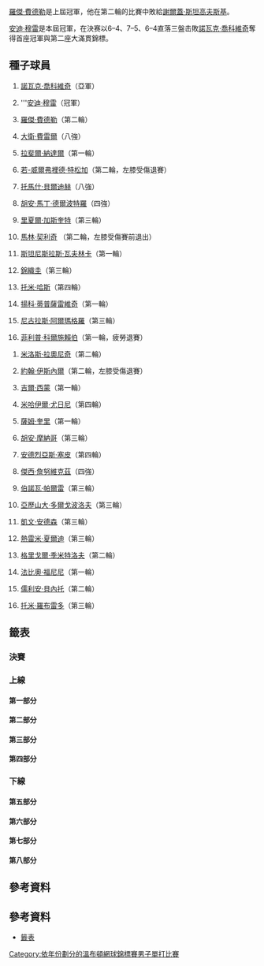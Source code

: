 {{noteTA
|G1=Tennis
|1=zh-hans:半区;zh-hk:半部;zh-tw:線;
|2=zh-hans:轮;zh-hant:圈;zh-tw:輪;
|3=zh-hans:半决赛;zh-hk:準決賽;zh-tw:四強;
|4=zh-hans:四分之一决赛;zh-hk:半準決賽;zh-tw:八強;
|5=zh-hans:温布尔登;zh-hk:溫布頓;zh-tw:溫布頓;
}}

{{noteTA|G1=Tennis}}
{{GrandSlamEvents|2013|溫布頓網球錦標賽|
|defchamp = {{flagicon|SUI}} [[羅傑·費德勒|羅傑·費德勒]] 
|champ = {{flagicon|GBR}} [[安迪·穆雷|安迪·穆雷]]
|runner = {{flagicon|SRB}} [[諾瓦克·喬科維奇|諾瓦克·喬科維奇]]
|score = 6–4、7–5、6–4
}}
{{main|2013年溫布頓網球錦標賽}}

[[羅傑·費德勒|羅傑·費德勒]]是上屆冠軍，他在第二輪的比賽中敗給[[謝爾蓋·斯坦高夫斯基|謝爾蓋·斯坦高夫斯基]]。

[[安迪·穆雷|安迪·穆雷]]是本屆冠軍，在決赛以6–4、7–5、6–4直落三盤击敗[[諾瓦克·喬科維奇|諾瓦克·喬科維奇]]奪得首座冠軍與第二座大滿貫錦標。

==種子球員==
{{col-begin}} 
{{col-2}}
#{{flagicon|SRB}} [[諾瓦克·喬科維奇|諾瓦克·喬科維奇]]（亞軍）
#{{flagicon|GBR}} '''[[安迪·穆雷|安迪·穆雷]]（冠軍）
#{{flagicon|SUI}} [[羅傑·費德勒|羅傑·費德勒]]（第二輪）
#{{flagicon|ESP}} [[大衛·費雷爾|大衛·費雷爾]]（八強）
#{{flagicon|ESP}} [[拉斐爾·納達爾|拉斐爾·納達爾]]（第一輪）
#{{flagicon|FRA}} [[若-威爾弗裡德·特松加|若-威爾弗裡德·特松加]]（第二輪，左膝受傷退賽）
#{{flagicon|CZE}} [[托馬什·貝爾迪赫|托馬什·貝爾迪赫]]（八強）
#{{flagicon|ARG}} [[胡安·馬丁·德爾波特羅|胡安·馬丁·德爾波特羅]]（四強）
#{{flagicon|FRA}} [[里夏爾·加斯奎特|里夏爾·加斯奎特]]（第三輪）
#{{flagicon|CRO}} [[馬林·契利奇|馬林·契利奇]] （第二輪，左膝受傷賽前退出）
#{{flagicon|SUI}} [[斯坦尼斯拉斯·瓦夫林卡|斯坦尼斯拉斯·瓦夫林卡]]（第一輪）
#{{flagicon|JPN}} [[錦織圭|錦織圭]]（第三輪）
#{{flagicon|GER}} [[托米·哈斯|托米·哈斯]]（第四輪）
#{{flagicon|SRB}} [[揚科·蒂普薩雷維奇|揚科·蒂普薩雷維奇]]（第一輪）
#{{flagicon|ESP}} [[尼古拉斯·阿爾瑪格羅|尼古拉斯·阿爾瑪格羅]]（第三輪）
#{{flagicon|GER}} [[菲利普·科爾施賴伯|菲利普·科爾施賴伯]]（第一輪，疲勞退賽）
{{col-2}}
#{{flagicon|CAN}} [[米洛斯·拉奧尼奇|米洛斯·拉奧尼奇]]（第二輪）
#{{flagicon|USA}} [[約翰·伊斯內爾|約翰·伊斯內爾]]（第二輪，左膝受傷退賽）
#{{flagicon|FRA}} [[吉爾·西蒙|吉爾·西蒙]]（第一輪）
#{{flagicon|RUS}} [[米哈伊爾·尤日尼|米哈伊爾·尤日尼]]（第四輪）
#{{flagicon|USA}} [[薩姆·奎里|薩姆·奎里]]（第一輪）
#{{flagicon|ARG}} [[胡安·摩納哥|胡安·摩納哥]]（第三輪）
#{{flagicon|ITA}} [[安德烈亞斯·塞皮|安德烈亞斯·塞皮]]（第四輪）
#{{flagicon|POL}} [[傑西·詹努維克茲|傑西·詹努維克茲]]（四強）
#{{flagicon|FRA}} [[伯諾瓦·帕爾雷|伯諾瓦·帕爾雷]]（第三輪）
#{{flagicon|UKR}} [[亞歷山大·多爾戈波洛夫|亞歷山大·多爾戈波洛夫]]（第三輪）
#{{flagicon|RSA}} [[凱文·安德森_(網球運動員)|凱文·安德森]]（第三輪）
#{{flagicon|FRA}} [[熱雷米·夏爾迪|熱雷米·夏爾迪]]（第三輪）
#{{flagicon|BUL}} [[格里戈爾·季米特洛夫|格里戈爾·季米特洛夫]]（第二輪）
#{{flagicon|ITA}} [[法比奧·福尼尼|法比奧·福尼尼]]（第一輪）
#{{flagicon|FRA}} [[儒利安·貝內托|儒利安·貝內托]]（第二輪）
#{{flagicon|ESP}} [[托米·羅布雷多|托米·羅布雷多]]（第三輪）
{{col-end}}

== 籤表 ==
{{Draw key}}

=== 決賽 ===
{{8TeamBracket-Tennis5
| RD1=八強
| RD2=四強
| RD3=決賽
| team-width=175

| RD1-seed1=1
| RD1-team1={{flagicon|SRB}} '''[[諾瓦克·喬科維奇|諾瓦克·喬科維奇]]
| RD1-score1-1='''7<sup>7</sup>
| RD1-score1-2='''6
| RD1-score1-3='''6
| RD1-score1-4=
| RD1-score1-5=
| RD1-seed2=7
| RD1-team2={{flagicon|CZE}} [[托馬什·貝爾迪赫|托馬什·貝爾迪赫]]
| RD1-score2-1=6<sup>5</sup>
| RD1-score2-2=4
| RD1-score2-3=3
| RD1-score2-4=
| RD1-score2-5=

| RD1-seed3=4
| RD1-team3={{flagicon|ESP}} [[大衛·費雷爾|大衛·費雷爾]]
| RD1-score3-1=2
| RD1-score3-2=4
| RD1-score3-3=6<sup>5</sup>
| RD1-score3-4=
| RD1-score3-5=
| RD1-seed4=8
| RD1-team4={{flagicon|ARG}} '''[[胡安·馬丁·德爾波特羅|胡安·馬丁·德爾波特羅]]
| RD1-score4-1='''6
| RD1-score4-2='''6
| RD1-score4-3='''7<sup>7</sup>
| RD1-score4-4=
| RD1-score4-5=

| RD1-seed5=
| RD1-team5={{flagicon|POL}} [[盧卡斯·古博特|盧卡斯·古博特]]
| RD1-score5-1=5
| RD1-score5-2=4
| RD1-score5-3=4
| RD1-score5-4=
| RD1-score5-5=
| RD1-seed6=24
| RD1-team6={{flagicon|POL}} '''[[傑西·詹努維克茲|傑西·詹努維克茲]]
| RD1-score6-1='''7
| RD1-score6-2='''6
| RD1-score6-3='''6
| RD1-score6-4=
| RD1-score6-5=

| RD1-seed7=
| RD1-team7={{flagicon|ESP}} [[費爾南多·貝爾達斯科|貝爾達斯科]]
| RD1-score7-1='''6
| RD1-score7-2='''6
| RD1-score7-3=1
| RD1-score7-4=4
| RD1-score7-5=5
| RD1-seed8=2
| RD1-team8={{flagicon|GBR}} '''[[安迪·穆雷|安迪·穆雷]]
| RD1-score8-1=4
| RD1-score8-2=3
| RD1-score8-3='''6
| RD1-score8-4='''6
| RD1-score8-5='''7

| RD2-seed1=1
| RD2-team1='''{{flagicon|SRB}} [[諾瓦克·喬科維奇|諾瓦克·喬科維奇]]
| RD2-score1-1='''7
| RD2-score1-2=4
| RD2-score1-3='''7<sup>7</sup>
| RD2-score1-4=6<sup>6</sup>
| RD2-score1-5='''6
| RD2-seed2=8
| RD2-team2={{flagicon|ARG}} [[胡安·馬丁·德爾波特羅|胡安·馬丁·德爾波特羅]]
| RD2-score2-1=5
| RD2-score2-2='''6
| RD2-score2-3=6<sup>2</sup>
| RD2-score2-4='''7<sup>8</sup>
| RD2-score2-5=3

| RD2-seed3=24
| RD2-team3={{flagicon|POL}} [[傑西·詹努維克茲|傑西·詹努維克茲]]
| RD2-score3-1='''7<sup>7</sup>
| RD2-score3-2=4
| RD2-score3-3=4
| RD2-score3-4=3
| RD2-score3-5=
| RD2-seed4=2
| RD2-team4={{flagicon|GBR}} '''[[安迪·穆雷|安迪·穆雷]]
| RD2-score4-1=6<sup>2</sup>
| RD2-score4-2='''6
| RD2-score4-3='''6'''
| RD2-score4-4='''6
| RD2-score4-5=

| RD3-seed1=1
| RD3-team1={{flagicon|SRB}} [[諾瓦克·喬科維奇|諾瓦克·喬科維奇]]
| RD3-score1-1=4
| RD3-score1-2=5
| RD3-score1-3=4
| RD3-score1-4=
| RD3-score1-5=
| RD3-seed2=2
| RD3-team2={{flagicon|GBR}} '''[[安迪·穆雷|安迪·穆雷]]''' (''[[2013年溫布頓網球錦標賽男子單打決賽|詳細]]'')
| RD3-score2-1='''6'''
| RD3-score2-2='''7'''
| RD3-score2-3='''6'''
| RD3-score2-4=
| RD3-score2-5=
}}

=== 上線 ===
==== 第一部分 ====
{{16TeamBracket-Compact-Tennis5
| RD1=第一輪
| RD2=第二輪
| RD3=第三輪
| RD4=第四輪

| RD1-seed01=1
| RD1-team01='''{{flagicon|SRB}} [[諾瓦克·喬科維奇|喬科維奇]]
| RD1-score01-1='''6
| RD1-score01-2='''7
| RD1-score01-3='''6
| RD1-score01-4=
| RD1-score01-5=
| RD1-seed02=
| RD1-team02={{flagicon|GER}} [[弗洛里安·邁爾|邁爾]]
| RD1-score02-1=3
| RD1-score02-2=5
| RD1-score02-3=4
| RD1-score02-4=
| RD1-score02-5=

| RD1-seed03=Q
| RD1-team03='''{{flagicon|USA}} [[博比·雷諾茲|雷諾茲]]
| RD1-score03-1=1
| RD1-score03-2='''7<sup>7</sup>
| RD1-score03-3='''6
| RD1-score03-4=6<sup>4</sup>
| RD1-score03-5='''6
| RD1-seed04=WC
| RD1-team04={{flagicon|USA}} [[斯蒂夫·約翰遜|約翰遜]]
| RD1-score04-1='''6
| RD1-score04-2=6<sup>4</sup>
| RD1-score04-3=3
| RD1-score04-4='''7<sup>7</sup>
| RD1-score04-5=4

| RD1-seed05=
| RD1-team05={{flagicon|SVN}} [[布拉澤·卡夫奇克|卡夫奇克]]
| RD1-score05-1=4
| RD1-score05-2=1
| RD1-score05-3=3
| RD1-score05-4=
| RD1-score05-5=
| RD1-seed06=Q
| RD1-team06='''{{flagicon|GER}} [[楊-萊納德·史卓夫|史卓夫]]
| RD1-score06-1='''6
| RD1-score06-2='''6
| RD1-score06-3='''6
| RD1-score06-4=
| RD1-score06-5=

| RD1-seed07=
| RD1-team07={{flagicon|USA}} [[瑞恩·哈里森_(網球運動員)|哈里森]]
| RD1-score07-1=6<sup>4</sup>
| RD1-score07-2='''6
| RD1-score07-3=5
| RD1-score07-4=2
| RD1-score07-5=
| RD1-seed08=28
| RD1-team08='''{{flagicon|FRA}} [[熱雷米·夏爾迪|夏爾迪]]
| RD1-score08-1='''7<sup>7</sup>
| RD1-score08-2=4
| RD1-score08-3='''7
| RD1-score08-4='''6
| RD1-score08-5=

| RD1-seed09=19
| RD1-team09={{flagicon|FRA}} [[吉爾·西蒙|西蒙]]
| RD1-score09-1=2
| RD1-score09-2=4
| RD1-score09-3=6<sup>11</sup>
| RD1-score09-4=
| RD1-score09-5=
| RD1-seed10=
| RD1-team10='''{{flagicon|ESP}} [[費利西亞諾·洛佩斯|洛佩斯]]
| RD1-score10-1='''6
| RD1-score10-2='''6
| RD1-score10-3='''7<sup>13</sup>
| RD1-score10-4=
| RD1-score10-5=

| RD1-seed11=
| RD1-team11={{flagicon|LTU}} [[里查達斯·貝蘭基斯|貝蘭基斯]]
| RD1-score11-1=6<sup>4</sup>
| RD1-score11-2=5
| RD1-score11-3='''7<sup>7</sup>
| RD1-score11-4=4
| RD1-score11-5=
| RD1-seed12=
| RD1-team12='''{{flagicon|FRA}} [[保羅-亨利·馬蒂厄|馬蒂厄]]
| RD1-score12-1='''7<sup>7</sup>
| RD1-score12-2='''7
| RD1-score12-3=6<sup>3</sup>
| RD1-score12-4='''6
| RD1-score12-5=

| RD1-seed13=Q
| RD1-team13={{flagicon|USA}} [[韋恩·奧戴斯尼克|奧戴斯尼克]]
| RD1-score13-1=6<sup>5</sup>
| RD1-score13-2='''6
| RD1-score13-3=2
| RD1-score13-4='''6
| RD1-score13-5=5
| RD1-seed14=Q
| RD1-team14='''{{flagicon|TPE}} [[王宇佐|王]]
| RD1-score14-1='''7<sup>7</sup>
| RD1-score14-2=4
| RD1-score14-3='''6
| RD1-score14-4=3
| RD1-score14-5='''7

| RD1-seed15=
| RD1-team15={{flagicon|RUS}} [[德米特里·圖爾蘇諾夫|圖爾蘇諾夫]]
| RD1-score15-1=3
| RD1-score15-2=5
| RD1-score15-3=5
| RD1-score15-4=
| RD1-score15-5=
| RD1-seed16=13
| RD1-team16='''{{flagicon|GER}} [[托米·哈斯|哈斯]]
| RD1-score16-1='''6
| RD1-score16-2='''7
| RD1-score16-3='''7
| RD1-score16-4=
| RD1-score16-5=

| RD2-seed01=1
| RD2-team01='''{{flagicon|SRB}} [[諾瓦克·喬科維奇|喬科維奇]]
| RD2-score01-1='''7<sup>7</sup>
| RD2-score01-2='''6
| RD2-score01-3='''6
| RD2-score01-4=
| RD2-score01-5=
| RD2-seed02=Q
| RD2-team02={{flagicon|USA}} [[博比·雷諾茲|雷諾茲]]
| RD2-score02-1=6<sup>2</sup>
| RD2-score02-2=3
| RD2-score02-3=1
| RD2-score02-4=
| RD2-score02-5=

| RD2-seed03=Q
| RD2-team03={{flagicon|GER}} [[楊-萊納德·史卓夫|史卓夫]]
| RD2-score03-1=2
| RD2-score03-2='''7
| RD2-score03-3=6<sup>6</sup>
| RD2-score03-4=6<sup>4</sup>
| RD2-score03-5=
| RD2-seed04=28
| RD2-team04='''{{flagicon|FRA}} [[熱雷米·夏爾迪|夏爾迪]]
| RD2-score04-1='''6
| RD2-score04-2=5
| RD2-score04-3='''7<sup>8</sup>
| RD2-score04-4='''7<sup>7</sup>
| RD2-score04-5=

| RD2-seed05=
| RD2-team05='''{{flagicon|ESP}} [[費利西亞諾·洛佩斯|洛佩斯]]
| RD2-score05-1='''6
| RD2-score05-2=5
| RD2-score05-3=
| RD2-score05-4=
| RD2-score05-5=
| RD2-seed06=
| RD2-team06={{flagicon|FRA}} [[保羅-亨利·馬蒂厄|馬蒂厄]]
| RD2-score06-1=3
| RD2-score06-2=1<sup>r</sup>
| RD2-score06-3=
| RD2-score06-4=
| RD2-score06-5=

| RD2-seed07=Q
| RD2-team07={{flagicon|TPE}} [[王宇佐|王]]
| RD2-score07-1=3
| RD2-score07-2=2
| RD2-score07-3=5
| RD2-score07-4=
| RD2-score07-5=
| RD2-seed08=13
| RD2-team08={{flagicon|GER}} '''[[托米·哈斯|哈斯]]'''
| RD2-score08-1='''6
| RD2-score08-2='''6
| RD2-score08-3='''7
| RD2-score08-4=
| RD2-score08-5=

| RD3-seed01=1
| RD3-team01={{flagicon|SRB}} '''[[諾瓦克·喬科維奇|喬科維奇]]'''
| RD3-score01-1='''6
| RD3-score01-2='''6
| RD3-score01-3='''6
| RD3-score01-4=
| RD3-score01-5=
| RD3-seed02=28
| RD3-team02={{flagicon|FRA}} [[熱雷米·夏爾迪|夏爾迪]]
| RD3-score02-1=3
| RD3-score02-2=2
| RD3-score02-3=2
| RD3-score02-4=
| RD3-score02-5=

| RD3-seed03=
| RD3-team03={{flagicon|ESP}} [[費利西亞諾·洛佩斯|洛佩斯]]
| RD3-score03-1='''6
| RD3-score03-2=2
| RD3-score03-3=5
| RD3-score03-4=4
| RD3-score03-5=
| RD3-seed04=13
| RD3-team04='''{{flagicon|GER}} [[托米·哈斯|哈斯]]
| RD3-score04-1=4
| RD3-score04-2='''6
| RD3-score04-3='''7
| RD3-score04-4='''6
| RD3-score04-5=

| RD4-seed01=1
| RD4-team01='''{{flagicon|SRB}} [[諾瓦克·喬科維奇|喬科維奇]]
| RD4-score01-1='''6
| RD4-score01-2='''6
| RD4-score01-3='''7<sup>7</sup>
| RD4-score01-4=
| RD4-score01-5=
| RD4-seed02=13
| RD4-team02={{flagicon|GER}} [[托米·哈斯|哈斯]]
| RD4-score02-1=1
| RD4-score02-2=4
| RD4-score02-3=6<sup>4</sup>
| RD4-score02-4=
| RD4-score02-5=
}}

==== 第二部分 ====
{{16TeamBracket-Compact-Tennis5
| RD1=第一輪
| RD2=第二輪
| RD3=第三輪
| RD4=第四輪

| RD1-seed01=9
| RD1-team01='''{{flagicon|FRA}} [[里夏爾·加斯奎特|加斯奎特]]
| RD1-score01-1=6<sup>2</sup>
| RD1-score01-2='''6
| RD1-score01-3='''7
| RD1-score01-4='''6
| RD1-score01-5=
| RD1-seed02=
| RD1-team02={{flagicon|ESP}} [[馬塞爾·格拉諾勒斯|格拉諾勒斯]]
| RD1-score02-1='''7<sup>7</sup>
| RD1-score02-2=4
| RD1-score02-3=5
| RD1-score02-4=4
| RD1-score02-5=

| RD1-seed03=
| RD1-team03={{flagicon|AUT}} [[安德烈斯·海德爾-毛瑞爾|海德爾-毛瑞爾]]
| RD1-score03-1=6<sup>6</sup>
| RD1-score03-2=5
| RD1-score03-3=1
| RD1-score03-4=
| RD1-score03-5=
| RD1-seed04=Q
| RD1-team04='''{{flagicon|JPN}} [[添田豪|添田]]
| RD1-score04-1='''7<sup>8</sup>
| RD1-score04-2='''7
| RD1-score04-3='''6
| RD1-score04-4=
| RD1-score04-5=

| RD1-seed05=
| RD1-team05='''{{flagicon|USA}} [[詹姆斯·布萊克|布萊克]]
| RD1-score05-1='''6
| RD1-score05-2='''6
| RD1-score05-3='''6
| RD1-score05-4=
| RD1-score05-5=
| RD1-seed06=
| RD1-team06={{flagicon|NED}} [[蒂莫·德·巴克|德·巴克]]
| RD1-score06-1=1
| RD1-score06-2=3
| RD1-score06-3=2
| RD1-score06-4=
| RD1-score06-5=

| RD1-seed07=
| RD1-team07='''{{flagicon|AUS}} [[伯納德·托米奇|托米奇]]
| RD1-score07-1='''7<sup>8</sup>
| RD1-score07-2='''7<sup>7</sup>
| RD1-score07-3=3
| RD1-score07-4=2
| RD1-score07-5='''6
| RD1-seed08=21
| RD1-team08={{flagicon|USA}} [[薩姆·奎里|奎里]]
| RD1-score08-1=6<sup>6</sup>
| RD1-score08-2=6<sup>3</sup>
| RD1-score08-3='''6
| RD1-score08-4='''6
| RD1-score08-5=3

| RD1-seed09=27
| RD1-team09='''{{flagicon|RSA}} [[凱文·安德森_(網球運動員)|安德森]]
| RD1-score09-1='''6
| RD1-score09-2='''6
| RD1-score09-3='''6
| RD1-score09-4=
| RD1-score09-5=
| RD1-seed10=LL
| RD1-team10={{flagicon|BEL}} [[奧利維埃·羅庫斯|O 羅庫斯]]
| RD1-score10-1=4
| RD1-score10-2=2
| RD1-score10-3=1
| RD1-score10-4=
| RD1-score10-5=

| RD1-seed11=
| RD1-team11={{flagicon|GER}} [[菲利普·普茲斯內爾|普茲斯內爾]]
| RD1-score11-1=3
| RD1-score11-2=6<sup>6</sup>
| RD1-score11-3=0
| RD1-score11-4=
| RD1-score11-5=
| RD1-seed12=Q
| RD1-team12='''{{flagicon|POL}} [[米哈烏·柏茲西茲尼|柏茲西茲尼]]
| RD1-score12-1='''6
| RD1-score12-2='''7<sup>8</sup>
| RD1-score12-3='''6
| RD1-score12-4=
| RD1-score12-5=

| RD1-seed13=
| RD1-team13='''{{flagicon|GER}} [[丹尼爾·布蘭德斯|布蘭德斯]]
| RD1-score13-1='''7<sup>7</sup>
| RD1-score13-2=6<sup>4</sup>
| RD1-score13-3=6<sup>5</sup>
| RD1-score13-4='''6
| RD1-score13-5='''6
| RD1-seed14=
| RD1-team14={{nowrap|{{flagicon|ESP}} [[丹尼爾·吉梅諾-特拉維爾|吉梅諾-特拉維爾]]}}
| RD1-score14-1=6<sup>5</sup>
| RD1-score14-2='''7<sup>7</sup>
| RD1-score14-3='''7<sup>7</sup>
| RD1-score14-4=1
| RD1-score14-5=4

| RD1-seed15=
| RD1-team15={{flagicon|SVK}} [[馬丁·卡利扎|卡利扎]]
| RD1-score15-1=3
| RD1-score15-2=4
| RD1-score15-3=4
| RD1-score15-4=
| RD1-score15-5=
| RD1-seed16=7
| RD1-team16='''{{flagicon|CZE}} [[托馬什·貝爾迪赫|貝爾迪赫]]
| RD1-score16-1='''6
| RD1-score16-2='''6
| RD1-score16-3='''6
| RD1-score16-4=
| RD1-score16-5=

| RD2-seed01=9
| RD2-team01='''{{flagicon|FRA}} [[里夏爾·加斯奎特|加斯奎特]]
| RD2-score01-1='''6
| RD2-score01-2='''6
| RD2-score01-3=6<sup>5</sup>
| RD2-score01-4='''6
| RD2-score01-5=
| RD2-seed02=Q
| RD2-team02={{flagicon|JPN}} [[添田豪|添田]]
| RD2-score02-1=0
| RD2-score02-2=3
| RD2-score02-3='''7<sup>7</sup>
| RD2-score02-4=3
| RD2-score02-5=

| RD2-seed03=
| RD2-team03={{flagicon|USA}} [[詹姆斯·布萊克|布萊克]]
| RD2-score03-1=3
| RD2-score03-2=4
| RD2-score03-3=5
| RD2-score03-4=
| RD2-score03-5=
| RD2-seed04=
| RD2-team04='''{{flagicon|AUS}} [[伯納德·托米奇|托米奇]]
| RD2-score04-1='''6
| RD2-score04-2='''6
| RD2-score04-3='''7
| RD2-score04-4=
| RD2-score04-5=

| RD2-seed05=27
| RD2-team05='''{{flagicon|RSA}} [[凱文·安德森_(網球運動員)|安德森]]
| RD2-score05-1='''6
| RD2-score05-2='''7<sup>7</sup>
| RD2-score05-3='''6
| RD2-score05-4=
| RD2-score05-5=
| RD2-seed06=Q
| RD2-team06={{Nowrap|{{flagicon|POL}} [[米哈烏·柏茲西茲尼|柏茲西茲尼]]}}
| RD2-score06-1=4
| RD2-score06-2=6<sup>2</sup>
| RD2-score06-3=4
| RD2-score06-4=
| RD2-score06-5=

| RD2-seed07=
| RD2-team07={{flagicon|GER}} [[丹尼爾·布蘭德斯|布蘭德斯]]
| RD2-score07-1=6<sup>6</sup>
| RD2-score07-2=4
| RD2-score07-3=2
| RD2-score07-4=
| RD2-score07-5=
| RD2-seed08=7
| RD2-team08='''{{flagicon|CZE}} [[托馬什·貝爾迪赫|貝爾迪赫]]
| RD2-score08-1='''7<sup>8</sup>
| RD2-score08-2='''6
| RD2-score08-3='''6
| RD2-score08-4=
| RD2-score08-5=

| RD3-seed01=9
| RD3-team01={{flagicon|FRA}} [[里夏爾·加斯奎特|加斯奎特]]
| RD3-score01-1=6<sup>7</sup>
| RD3-score01-2='''7
| RD3-score01-3=5
| RD3-score01-4=6<sup>5</sup>
| RD3-score01-5=
| RD3-seed02=
| RD3-team02={{flagicon|AUS}} '''[[伯納德·托米奇|托米奇]]
| RD3-score02-1='''7<sup>9</sup>
| RD3-score02-2=5
| RD3-score02-3='''7
| RD3-score02-4='''7<sup>7</sup>
| RD3-score02-5=

| RD3-seed03=27
| RD3-team03={{flagicon|RSA}} [[凱文·安德森_(網球運動員)|安德森]]
| RD3-score03-1='''6
| RD3-score03-2=3
| RD3-score03-3=4
| RD3-score03-4=5
| RD3-score03-5=
| RD3-seed04=7
| RD3-team04='''{{flagicon|CZE}} [[托馬什·貝爾迪赫|貝爾迪赫]]
| RD3-score04-1=3
| RD3-score04-2='''6
| RD3-score04-3='''6
| RD3-score04-4='''7
| RD3-score04-5=

| RD4-seed01=
| RD4-team01={{flagicon|AUS}} [[伯納德·托米奇|托米奇]]
| RD4-score01-1=6<sup>4</sup>
| RD4-score01-2='''7<sup>7</sup>
| RD4-score01-3=4
| RD4-score01-4=4
| RD4-score01-5=
| RD4-seed02=7
| RD4-team02='''{{Nowrap|{{flagicon|CZE}} [[托馬什·貝爾迪赫|貝爾迪赫]]}}
| RD4-score02-1='''7<sup>7</sup>
| RD4-score02-2=6<sup>5</sup>
| RD4-score02-3='''6
| RD4-score02-4='''6
| RD4-score02-5=
}}

==== 第三部分 ====
{{16TeamBracket-Compact-Tennis5
| RD1=第一輪
| RD2=第二輪
| RD3=第三輪
| RD4=第四輪

| RD1-seed01=4
| RD1-team01='''{{flagicon|ESP}} [[大衛·費雷爾|費雷爾]]
| RD1-score01-1='''6
| RD1-score01-2=4
| RD1-score01-3='''7
| RD1-score01-4='''6
| RD1-score01-5=
| RD1-seed02=
| RD1-team02={{flagicon|ARG}} [[馬丁·亞洛德|亞洛德]]
| RD1-score02-1=1
| RD1-score02-2='''6
| RD1-score02-3=5
| RD1-score02-4=2
| RD1-score02-5=

| RD1-seed03=
| RD1-team03='''{{nowrap|{{flagicon|ESP}} [[羅伯托·布迪斯塔-阿古特|布迪斯塔-阿古特]]}}
| RD1-score03-1='''6
| RD1-score03-2='''6
| RD1-score03-3='''7<sup>7</sup>
| RD1-score03-4=
| RD1-score03-5=
| RD1-seed04=Q
| RD1-team04={{flagicon|RUS}} [[泰穆拉茲·加巴什維利|加巴什維利]]
| RD1-score04-1=3
| RD1-score04-2=4
| RD1-score04-3=6<sup>3</sup>
| RD1-score04-4=
| RD1-score04-5=

| RD1-seed05=
| RD1-team05={{flagicon|ARG}} [[奧拉西奧·澤巴洛斯|澤巴洛斯]]
| RD1-score05-1='''6
| RD1-score05-2=6<sup>4</sup>
| RD1-score05-3='''7<sup>8</sup>
| RD1-score05-4=1
| RD1-score05-5=3
| RD1-seed06=
| RD1-team06='''{{flagicon|COL}} [[聖地亞哥·基拉爾多|基拉爾多]]
| RD1-score06-1=3
| RD1-score06-2='''7<sup>7</sup>
| RD1-score06-3=6<sup>6</sup>
| RD1-score06-4='''6
| RD1-score06-5='''6

| RD1-seed07=
| RD1-team07={{flagicon|POR}} [[蓋斯托·埃利亞斯|埃利亞斯]]
| RD1-score07-1=1
| RD1-score07-2=6<sup>2</sup>
| RD1-score07-3=2
| RD1-score07-4=
| RD1-score07-5=
| RD1-seed08=26
| RD1-team08='''{{flagicon|UKR}} [[亞歷山大·多爾戈波洛夫|多爾戈波洛夫]]
| RD1-score08-1='''6
| RD1-score08-2='''7<sup>7</sup>
| RD1-score08-3='''6
| RD1-score08-4=
| RD1-score08-5=

| RD1-seed09=17
| RD1-team09='''{{flagicon|CAN}} [[米洛斯·拉奧尼奇|拉奧尼奇]]
| RD1-score09-1='''6
| RD1-score09-2='''6
| RD1-score09-3='''6
| RD1-score09-4=
| RD1-score09-5=
| RD1-seed10=
| RD1-team10={{flagicon|ARG}} [[卡洛斯·貝洛克|貝洛克]]
| RD1-score10-1=4
| RD1-score10-2=3
| RD1-score10-3=3
| RD1-score10-4=
| RD1-score10-5=

| RD1-seed11=Q
| RD1-team11={{flagicon|USA}} [[艾力克斯·庫茲涅佐夫|庫茲涅佐夫]]
| RD1-score11-1=3
| RD1-score11-2=4
| RD1-score11-3=4
| RD1-score11-4=
| RD1-score11-5=
| RD1-seed12=
| RD1-team12='''{{flagicon|NED}} [[伊格爾·西里寧|西里寧]]
| RD1-score12-1='''6
| RD1-score12-2='''6
| RD1-score12-3='''6
| RD1-score12-4=
| RD1-score12-5=

| RD1-seed13=Q
| RD1-team13={{flagicon|AUS}} [[詹姆斯·達克沃斯_(網球運動員)|達克沃斯]]
| RD1-score13-1=4
| RD1-score13-2=2
| RD1-score13-3='''6
| RD1-score13-4='''6
| RD1-score13-5=1
| RD1-seed14=Q
| RD1-team14='''{{flagicon|USA}} [[丹尼斯·庫德拉|庫德拉]]
| RD1-score14-1='''6
| RD1-score14-2='''6
| RD1-score14-3=3
| RD1-score14-4=4
| RD1-score14-5='''6

| RD1-seed15=
| RD1-team15={{flagicon|CRO}} '''[[伊萬·多迪格|多迪格]]
| RD1-score15-1=4
| RD1-score15-2=6<sup>6</sup>
| RD1-score15-3='''7<sup>7</sup>
| RD1-score15-4='''6
| RD1-score15-5=2
| RD1-seed16=16
| RD1-team16={{flagicon|GER}} [[菲利普·科爾施賴伯|科爾施賴伯]]
| RD1-score16-1='''6
| RD1-score16-2='''7<sup>8</sup>
| RD1-score16-3=6<sup>3</sup>
| RD1-score16-4=3
| RD1-score16-5=1<sup>r</sup>

| RD2-seed01=4
| RD2-team01={{flagicon|ESP}} '''[[大衛·費雷爾|費雷爾]]
| RD2-score01-1='''6
| RD2-score01-2=3
| RD2-score01-3='''7<sup>7</sup>
| RD2-score01-4='''7
| RD2-score01-5=
| RD2-seed02=
| RD2-team02={{nowrap|{{flagicon|ESP}} [[羅伯托·布迪斯塔-阿古特|布迪斯塔-阿古特]]}}
| RD2-score02-1=3
| RD2-score02-2='''6
| RD2-score02-3=6<sup>4</sup>
| RD2-score02-4=5
| RD2-score02-5=

| RD2-seed03=
| RD2-team03={{flagicon|COL}} [[聖地亞哥·基拉爾多|基拉爾多]]
| RD2-score03-1=4
| RD2-score03-2=5
| RD2-score03-3=3
| RD2-score03-4=
| RD2-score03-5=
| RD2-seed04=26
| RD2-team04={{flagicon|UKR}} '''[[亞歷山大·多爾戈波洛夫|多爾戈波洛夫]]
| RD2-score04-1='''6
| RD2-score04-2='''7
| RD2-score04-3='''6
| RD2-score04-4=
| RD2-score04-5=

| RD2-seed05=17
| RD2-team05={{flagicon|CAN}} [[米洛斯·拉奧尼奇|拉奧尼奇]]
| RD2-score05-1=5
| RD2-score05-2=4
| RD2-score05-3=6<sup>4</sup>
| RD2-score05-4=
| RD2-score05-5=
| RD2-seed06=
| RD2-team06={{flagicon|NED}} '''[[伊格爾·西里寧|西里寧]]
| RD2-score06-1='''7
| RD2-score06-2='''6
| RD2-score06-3='''7<sup>7</sup>
| RD2-score06-4=
| RD2-score06-5=

| RD2-seed07=Q
| RD2-team07={{flagicon|USA}} [[丹尼斯·庫德拉|庫德拉]]
| RD2-score07-1=1
| RD2-score07-2=6<sup>4</sup>
| RD2-score07-3=5
| RD2-score07-4=
| RD2-score07-5=
| RD2-seed08=
| RD2-team08='''{{flagicon|CRO}} [[伊萬·多迪格|多迪格]]
| RD2-score08-1='''6
| RD2-score08-2='''7<sup>7</sup>
| RD2-score08-3='''7
| RD2-score08-4=
| RD2-score08-5=

| RD3-seed01=4
| RD3-team01='''{{flagicon|ESP}} [[大衛·費雷爾|費雷爾]]
| RD3-score01-1=6<sup>6</sup>
| RD3-score01-2='''7<sup>7</sup>
| RD3-score01-3=2
| RD3-score01-4='''6
| RD3-score01-5='''6
| RD3-seed02=26
| RD3-team02={{Nowrap|{{flagicon|UKR}} [[亞歷山大·多爾戈波洛夫|多爾戈波洛夫]]}}
| RD3-score02-1='''7<sup>8</sup>
| RD3-score02-2=6<sup>2</sup>
| RD3-score02-3='''6
| RD3-score02-4=1
| RD3-score02-5=2

| RD3-seed03=
| RD3-team03={{flagicon|NED}} [[伊格爾·西里寧|西里寧]]
| RD3-score03-1=0
| RD3-score03-2=1
| RD3-score03-3=0<sup>r</sup>
| RD3-score03-4=
| RD3-score03-5=
| RD3-seed04=
| RD3-team04='''{{flagicon|CRO}} [[伊萬·多迪格|多迪格]]
| RD3-score04-1='''6
| RD3-score04-2='''6
| RD3-score04-3=1
| RD3-score04-4=
| RD3-score04-5=

| RD4-seed01=4
| RD4-team01='''{{Nowrap|{{flagicon|ESP}} [[大衛·費雷爾|費雷爾]]}}
| RD4-score01-1=6<sup>3</sup>
| RD4-score01-2='''7<sup>8</sup>
| RD4-score01-3='''6
| RD4-score01-4='''6
| RD4-score01-5=
| RD4-seed02=
| RD4-team02={{flagicon|CRO}} [[伊萬·多迪格|多迪格]]
| RD4-score02-1='''7<sup>7</sup>
| RD4-score02-2=6<sup>6</sup>
| RD4-score02-3=1
| RD4-score02-4=1
| RD4-score02-5=
}}

==== 第四部分 ====
{{16TeamBracket-Compact-Tennis5
| RD1=第一輪
| RD2=第二輪
| RD3=第三輪
| RD4=第四輪

| RD1-seed01=12
| RD1-team01='''{{flagicon|JPN}} [[錦織圭|錦織]]
| RD1-score01-1='''6
| RD1-score01-2='''6
| RD1-score01-3='''6
| RD1-score01-4=
| RD1-score01-5=
| RD1-seed02=WC
| RD1-team02={{flagicon|AUS}} [[馬修·伊布登|伊布登]]
| RD1-score02-1=2
| RD1-score02-2=4
| RD1-score02-3=3
| RD1-score02-4=
| RD1-score02-5=

| RD1-seed03=
| RD1-team03='''{{flagicon|ARG}} [[萊昂納多·梅耶爾|梅耶爾]]
| RD1-score03-1='''6
| RD1-score03-2='''6
| RD1-score03-3='''6
| RD1-score03-4=
| RD1-score03-5=
| RD1-seed04=
| RD1-team04={{flagicon|SLO}} [[阿爾亞·貝德尼|貝德尼]]
| RD1-score04-1=2
| RD1-score04-2=3
| RD1-score04-3=4
| RD1-score04-4=
| RD1-score04-5=

| RD1-seed05=
| RD1-team05='''{{flagicon|FRA}} [[米卡埃爾·洛德拉|洛德拉]]
| RD1-score05-1='''7<sup>7</sup>
| RD1-score05-2='''6
| RD1-score05-3='''6
| RD1-score05-4=
| RD1-score05-5=
| RD1-seed06=
| RD1-team06={{flagicon|FIN}} [[亞爾科·涅米寧|涅米寧]]
| RD1-score06-1=6<sup>3</sup>
| RD1-score06-2=4
| RD1-score06-3=3
| RD1-score06-4=
| RD1-score06-5=

| RD1-seed07=
| RD1-team07={{flagicon|UZB}} [[丹尼斯·伊斯托明|伊斯托明]]
| RD1-score07-1=6<sup>6</sup>
| RD1-score07-2=6<sup>3</sup>
| RD1-score07-3='''7
| RD1-score07-4='''6
| RD1-score07-5=3
| RD1-seed08=23
| RD1-team08='''{{flagicon|ITA}} [[安德烈亞斯·塞皮|塞皮]]
| RD1-score08-1='''7<sup>8</sup>
| RD1-score08-2='''7<sup>7</sup>
| RD1-score08-3=5
| RD1-score08-4=3
| RD1-score08-5='''6

| RD1-seed09=29
| RD1-team09='''{{flagicon|BUL}} [[格里戈爾·季米特洛夫|季米特洛夫]]
| RD1-score09-1='''6
| RD1-score09-2='''6
| RD1-score09-3='''6
| RD1-score09-4=
| RD1-score09-5=
| RD1-seed10=
| RD1-team10={{flagicon|ITA}} [[西莫內·博萊利|博萊利]]
| RD1-score10-1=1
| RD1-score10-2=4
| RD1-score10-3=3
| RD1-score10-4=
| RD1-score10-5=

| RD1-seed11=
| RD1-team11={{flagicon|SLO}} '''[[格雷加·澤姆賈|澤姆賈]]
| RD1-score11-1=6<sup>3</sup>
| RD1-score11-2='''6
| RD1-score11-3='''6
| RD1-score11-4='''6
| RD1-score11-5=
| RD1-seed12=
| RD1-team12={{flagicon|USA}} [[麥可·羅素_(網球運動員)|羅素]]
| RD1-score12-1='''7<sup>7</sup>
| RD1-score12-2=4
| RD1-score12-3=4
| RD1-score12-4=1
| RD1-score12-5=

| RD1-seed13=
| RD1-team13={{flagicon|ARG}} [[吉多·佩拉|佩拉]]
| RD1-score13-1=4
| RD1-score13-2=2
| RD1-score13-3='''6
| RD1-score13-4='''6
| RD1-score13-5=3<sup>r</sup>
| RD1-seed14=
| RD1-team14={{flagicon|CAN}} '''[[傑西·萊文|萊文]]
| RD1-score14-1='''6
| RD1-score14-2='''6
| RD1-score14-3=4
| RD1-score14-4=3
| RD1-score14-5=4

| RD1-seed15=
| RD1-team15={{flagicon|ESP}} [[阿爾伯特·拉莫斯|拉莫斯]]
| RD1-score15-1=2
| RD1-score15-2=5
| RD1-score15-3=1
| RD1-score15-4=
| RD1-score15-5=
| RD1-seed16=8
| RD1-team16='''{{Nowrap|{{flagicon|ARG}} [[胡安·馬丁·德爾波特羅|德爾波特羅]]}}
| RD1-score16-1='''6
| RD1-score16-2='''7
| RD1-score16-3='''6
| RD1-score16-4=
| RD1-score16-5=

| RD2-seed01=12
| RD2-team01='''{{flagicon|JPN}} [[錦織圭|錦織]]
| RD2-score01-1='''7<sup>7</sup>
| RD2-score01-2='''6
| RD2-score01-3='''6
| RD2-score01-4=
| RD2-score01-5=
| RD2-seed02=
| RD2-team02={{flagicon|ARG}} [[萊昂納多·梅耶爾|梅耶爾]]
| RD2-score02-1=6<sup>5</sup>
| RD2-score02-2=4
| RD2-score02-3=2
| RD2-score02-4=
| RD2-score02-5=

| RD2-seed03=
| RD2-team03={{flagicon|FRA}} [[米卡埃爾·洛德拉|洛德拉]]
| RD2-score03-1=5
| RD2-score03-2=0<sup>r</sup>
| RD2-score03-3=
| RD2-score03-4=
| RD2-score03-5=
| RD2-seed04=23
| RD2-team04={{flagicon|ITA}} '''[[安德烈亞斯·塞皮|塞皮]]
| RD2-score04-1='''7
| RD2-score04-2=0
| RD2-score04-3=
| RD2-score04-4=
| RD2-score04-5=

| RD2-seed05=29
| RD2-team05={{flagicon|BUL}} [[格里戈爾·季米特洛夫|季米特洛夫]]
| RD2-score05-1='''6
| RD2-score05-2=6<sup>4</sup>
| RD2-score05-3='''6
| RD2-score05-4=4
| RD2-score05-5=9
| RD2-seed06=
| RD2-team06={{flagicon|SLO}} '''[[格雷加·澤姆賈|澤姆賈]]
| RD2-score06-1=3
| RD2-score06-2='''7<sup>7</sup>
| RD2-score06-3=3
| RD2-score06-4='''6
| RD2-score06-5='''11

| RD2-seed07=
| RD2-team07={{flagicon|CAN}} [[傑西·萊文|萊文]]
| RD2-score07-1=2
| RD2-score07-2=6<sup>7</sup>
| RD2-score07-3=3
| RD2-score07-4=
| RD2-score07-5=
| RD2-seed08=8
| RD2-team08='''{{Nowrap|{{flagicon|ARG}} [[胡安·馬丁·德爾波特羅|德爾波特羅]]}}
| RD2-score08-1='''6
| RD2-score08-2='''7<sup>9</sup>
| RD2-score08-3='''6
| RD2-score08-4=
| RD2-score08-5=

| RD3-seed01=12
| RD3-team01={{flagicon|JPN}} [[錦織圭|錦織]]
| RD3-score01-1='''6
| RD3-score01-2=2
| RD3-score01-3='''7<sup>7</sup>
| RD3-score01-4=1
| RD3-score01-5=4
| RD3-seed02=23
| RD3-team02='''{{flagicon|ITA}} [[安德烈亞斯·塞皮|塞皮]]
| RD3-score02-1=3
| RD3-score02-2='''6
| RD3-score02-3=6<sup>4</sup>
| RD3-score02-4='''6
| RD3-score02-5='''6

| RD3-seed03=
| RD3-team03={{flagicon|SLO}} [[格雷加·澤姆賈|澤姆賈]]
| RD3-score03-1=5
| RD3-score03-2=6<sup>3</sup>
| RD3-score03-3=0
| RD3-score03-4=
| RD3-score03-5=
| RD3-seed04=8
| RD3-team04={{Nowrap|{{flagicon|ARG}} '''[[胡安·馬丁·德爾波特羅|德爾波特羅]]}}
| RD3-score04-1='''7
| RD3-score04-2='''7<sup>7</sup>
| RD3-score04-3='''6
| RD3-score04-4=
| RD3-score04-5=

| RD4-seed01=23
| RD4-team01={{flagicon|ITA}} [[安德烈亞斯·塞皮|塞皮]]
| RD4-score01-1=4
| RD4-score01-2=6<sup>2</sup>
| RD4-score01-3=3
| RD4-score01-4=
| RD4-score01-5=
| RD4-seed02=8
| RD4-team02={{Nowrap|{{flagicon|ARG}} '''[[胡安·馬丁·德爾波特羅|德爾波特羅]]}}
| RD4-score02-1='''6
| RD4-score02-2='''7<sup>7</sup>
| RD4-score02-3='''6
| RD4-score02-4=
| RD4-score02-5=
}}

=== 下線 ===
==== 第五部分 ====
{{16TeamBracket-Compact-Tennis5
| RD1=第一輪
| RD2=第二輪
| RD3=第三輪
| RD4=第四輪

| RD1-seed01=5
| RD1-team01={{flagicon|ESP}} [[拉斐爾·納達爾|納達爾]]
| RD1-score01-1=6<sup>4</sup>
| RD1-score01-2=6<sup>8</sup>
| RD1-score01-3=4
| RD1-score01-4=
| RD1-score01-5=
| RD1-seed02=
| RD1-team02='''{{flagicon|BEL}} [[史提夫·達爾西斯|達爾西斯]]
| RD1-score02-1='''7<sup>7</sup>
| RD1-score02-2='''7<sup>10</sup>
| RD1-score02-3='''6
| RD1-score02-4=
| RD1-score02-5=

| RD1-seed03=
| RD1-team03={{flagicon|POL}} '''[[盧卡斯·古博特|古博特]]
| RD1-score03-1='''6
| RD1-score03-2='''7
| RD1-score03-3='''6
| RD1-score03-4=
| RD1-score03-5=
| RD1-seed04=
| RD1-team04={{flagicon|RUS}} [[伊戈爾·安德烈耶夫|安德烈耶夫]]
| RD1-score04-1=1
| RD1-score04-2=5
| RD1-score04-3=2
| RD1-score04-4=
| RD1-score04-5=

| RD1-seed05=Q
| RD1-team05='''{{flagicon|FRA}} [[斯特凡納·羅伯特|羅伯特]]
| RD1-score05-1='''6
| RD1-score05-2='''7<sup>7</sup>
| RD1-score05-3='''7
| RD1-score05-4=
| RD1-score05-5=
| RD1-seed06=
| RD1-team06={{flagicon|COL}} [[亞歷杭德羅·法亞|法亞]]
| RD1-score06-1=3
| RD1-score06-2=6<sup>5</sup>
| RD1-score06-3=5
| RD1-score06-4=
| RD1-score06-5=

| RD1-seed07=
| RD1-team07={{flagicon|ROU}} [[阿德里安·烏格|烏格]]
| RD1-score07-1=4
| RD1-score07-2='''6
| RD1-score07-3=3
| RD1-score07-4=1
| RD1-score07-5=
| RD1-seed08=25
| RD1-team08='''{{flagicon|FRA}} [[伯諾瓦·帕爾雷|帕爾雷]]
| RD1-score08-1='''6
| RD1-score08-2=4
| RD1-score08-3='''6
| RD1-score08-4='''6
| RD1-score08-5=

| RD1-seed09=18
| RD1-team09='''{{flagicon|USA}} [[約翰·伊斯內爾|伊斯內爾]]
| RD1-score09-1='''6
| RD1-score09-2='''7<sup>7</sup>
| RD1-score09-3='''7<sup>7</sup>
| RD1-score09-4=
| RD1-score09-5=
| RD1-seed10=
| RD1-team10={{flagicon|RUS}} [[伊夫尼·多斯科伊|多斯科伊]]
| RD1-score10-1=1
| RD1-score10-2=6<sup>5</sup>
| RD1-score10-3=6<sup>3</sup>
| RD1-score10-4=
| RD1-score10-5=

| RD1-seed11=
| RD1-team11={{flagicon|ESP}} [[巴勃羅·安杜哈爾|安杜哈爾]]
| RD1-score11-1=1
| RD1-score11-2=2
| RD1-score11-3=3
| RD1-score11-4=
| RD1-score11-5=
| RD1-seed12=
| RD1-team12='''{{flagicon|FRA}} [[阿德里安·曼納里諾|曼納里諾]]
| RD1-score12-1='''6
| RD1-score12-2='''6
| RD1-score12-3='''6
| RD1-score12-4=
| RD1-score12-5=

| RD1-seed13=Q
| RD1-team13='''{{flagicon|GER}} [[達斯汀·布朗_(網球運動員)|布朗]]
| RD1-score13-1='''6
| RD1-score13-2='''6
| RD1-score13-3='''6
| RD1-score13-4=
| RD1-score13-5=
| RD1-seed14=
| RD1-team14={{nowrap|{{flagicon|ESP}} [[吉列爾莫·加西亞·洛佩斯|加西亞·洛佩斯]]}}
| RD1-score14-1=3
| RD1-score14-2=3
| RD1-score14-3=3
| RD1-score14-4=
| RD1-score14-5=

| RD1-seed15=
| RD1-team15='''{{flagicon|AUS}} [[萊頓·休伊特|休伊特]]
| RD1-score15-1='''6
| RD1-score15-2='''7
| RD1-score15-3='''6
| RD1-score15-4=
| RD1-score15-5=
| RD1-seed16=11
| RD1-team16={{flagicon|SUI}} [[斯坦尼斯拉斯·瓦夫林卡|瓦夫林卡]]
| RD1-score16-1=4
| RD1-score16-2=5
| RD1-score16-3=3
| RD1-score16-4=
| RD1-score16-5=

| RD2-seed01=
| RD2-team01={{flagicon|BEL}} [[史提夫·達爾西斯|達爾西斯]]
| RD2-score01-1=
| RD2-score01-2=
| RD2-score01-3=
| RD2-score01-4=
| RD2-score01-5=
| RD2-seed02=
| RD2-team02='''{{flagicon|POL}} [[盧卡斯·古博特|古博特]]
| RD2-score02-1=<small>w/o</small>
| RD2-score02-2=
| RD2-score02-3=
| RD2-score02-4=
| RD2-score02-5=

| RD2-seed03=Q
| RD2-team03={{flagicon|FRA}} [[斯特凡納·羅伯特|羅伯特]]
| RD2-score03-1=4
| RD2-score03-2=5
| RD2-score03-3=4
| RD2-score03-4=
| RD2-score03-5=
| RD2-seed04=25
| RD2-team04='''{{flagicon|FRA}} [[伯諾瓦·帕爾雷|帕爾雷]]
| RD2-score04-1='''6
| RD2-score04-2='''7
| RD2-score04-3='''6
| RD2-score04-4=
| RD2-score04-5=

| RD2-seed05=18
| RD2-team05={{flagicon|USA}} [[約翰·伊斯內爾|伊斯內爾]]
| RD2-score05-1=1<sup>r</sup>
| RD2-score05-2=
| RD2-score05-3=
| RD2-score05-4=
| RD2-score05-5=
| RD2-seed06=
| RD2-team06='''{{Nowrap|{{flagicon|FRA}} [[阿德里安·曼納里諾|曼納里諾]]}}
| RD2-score06-1=1
| RD2-score06-2=
| RD2-score06-3=
| RD2-score06-4=
| RD2-score06-5=

| RD2-seed07=Q
| RD2-team07='''{{flagicon|GER}} [[達斯汀·布朗_(網球運動員)|布朗]]
| RD2-score07-1='''6
| RD2-score07-2='''6
| RD2-score07-3=6<sup>3</sup>
| RD2-score07-4='''6
| RD2-score07-5=
| RD2-seed08=
| RD2-team08={{flagicon|AUS}} [[萊頓·休伊特|休伊特]]
| RD2-score08-1=4
| RD2-score08-2=4
| RD2-score08-3='''7<sup>7</sup>
| RD2-score08-4=2
| RD2-score08-5=

| RD3-seed01=
| RD3-team01='''{{flagicon|POL}} [[盧卡斯·古博特|古博特]]
| RD3-score01-1='''6
| RD3-score01-2='''6
| RD3-score01-3='''6
| RD3-score01-4=
| RD3-score01-5=
| RD3-seed02=25
| RD3-team02={{flagicon|FRA}} [[伯諾瓦·帕爾雷|帕爾雷]]
| RD3-score02-1=1
| RD3-score02-2=3
| RD3-score02-3=4
| RD3-score02-4=
| RD3-score02-5=

| RD3-seed03=
| RD3-team03={{Nowrap|{{flagicon|FRA}} '''[[阿德里安·曼納里諾|曼納里諾]]}}
| RD3-score03-1='''6
| RD3-score03-2='''6
| RD3-score03-3='''7
| RD3-score03-4=
| RD3-score03-5=
| RD3-seed04=Q
| RD3-team04={{flagicon|GER}} [[達斯汀·布朗_(網球運動員)|布朗]]
| RD3-score04-1=4
| RD3-score04-2=2
| RD3-score04-3=5
| RD3-score04-4=
| RD3-score04-5=

| RD4-seed01=
| RD4-team01='''{{flagicon|POL}} [[盧卡斯·古博特|古博特]]
| RD4-score01-1=4
| RD4-score01-2='''6
| RD4-score01-3=3
| RD4-score01-4='''6
| RD4-score01-5='''6
| RD4-seed02=
| RD4-team02={{Nowrap|{{flagicon|FRA}} [[阿德里安·曼納里諾|曼納里諾]]}}
| RD4-score02-1='''6
| RD4-score02-2=3
| RD4-score02-3='''6
| RD4-score02-4=3
| RD4-score02-5=4
}}

==== 第六部分 ====
{{16TeamBracket-Compact-Tennis5
| RD1=第一輪
| RD2=第二輪
| RD3=第三輪
| RD4=第四輪

| RD1-seed01=15
| RD1-team01={{flagicon|ESP}} '''[[尼古拉斯·阿爾瑪格羅|阿爾瑪格羅]]
| RD1-score01-1='''6
| RD1-score01-2='''7<sup>7</sup>
| RD1-score01-3='''7
| RD1-score01-4=
| RD1-score01-5=
| RD1-seed02=
| RD1-team02={{flagicon|EST}} [[于爾根·佐普|佐普]]
| RD1-score02-1=4
| RD1-score02-2=6<sup>2</sup>
| RD1-score02-3=5
| RD1-score02-4=
| RD1-score02-5=

| RD1-seed03=
| RD1-team03={{flagicon|AUS}} [[馬林卡·馬特塞維奇|馬特塞維奇]]
| RD1-score03-1=1
| RD1-score03-2='''6
| RD1-score03-3=4
| RD1-score03-4=3
| RD1-score03-5=
| RD1-seed04=
| RD1-team04={{flagicon|FRA}} '''[[基雷姆·魯芬|魯芬]]
| RD1-score04-1='''6
| RD1-score04-2=4
| RD1-score04-3='''6
| RD1-score04-4='''6
| RD1-score04-5=

| RD1-seed05=
| RD1-team05='''{{flagicon|CZE}} [[拉德克·斯泰潘內克|斯泰潘內克]]
| RD1-score05-1='''6
| RD1-score05-2='''6
| RD1-score05-3='''6
| RD1-score05-4=
| RD1-score05-5=
| RD1-seed06=Q
| RD1-team06={{flagicon|AUS}} [[麥特·里德_(網球運動員)|里德]]
| RD1-score06-1=2
| RD1-score06-2=2
| RD1-score06-3=4
| RD1-score06-4=
| RD1-score06-5=

| RD1-seed07=WC
| RD1-team07={{flagicon|GBR}} [[凱爾·埃德蒙|埃德蒙]]
| RD1-score07-1=2
| RD1-score07-2=2
| RD1-score07-3=4
| RD1-score07-4=
| RD1-score07-5=
| RD1-seed08=24
| RD1-team08={{flagicon|POL}} '''[[傑西·詹努維克茲|詹努維克茲]]
| RD1-score08-1='''6
| RD1-score08-2='''6
| RD1-score08-3='''6
| RD1-score08-4=
| RD1-score08-5=

| RD1-seed09=30
| RD1-team09={{flagicon|ITA}} [[法比奧·福尼尼|福尼尼]]
| RD1-score09-1='''7<sup>7</sup>
| RD1-score09-2=5
| RD1-score09-3=3
| RD1-score09-4=2
| RD1-score09-5=
| RD1-seed10=
| RD1-team10={{flagicon|AUT}} '''[[于爾根·梅爾澤|梅爾澤]]
| RD1-score10-1=6<sup>5</sup>
| RD1-score10-2='''7
| RD1-score10-3='''6
| RD1-score10-4='''6
| RD1-score10-5=

| RD1-seed11=Q
| RD1-team11='''{{flagicon|GER}} [[朱利安·雷斯特|雷斯特]]
| RD1-score11-1='''6
| RD1-score11-2=4
| RD1-score11-3='''7<sup>7</sup>
| RD1-score11-4=6<sup>4</sup>
| RD1-score11-5='''6
| RD1-seed12=
| RD1-team12={{flagicon|CZE}} [[盧卡斯·拉索爾|拉索爾]]
| RD1-score12-1=3
| RD1-score12-2='''6
| RD1-score12-3=6<sup>5</sup>
| RD1-score12-4='''7<sup>7</sup>
| RD1-score12-5=4

| RD1-seed13=
| RD1-team13={{Nowrap|{{flagicon|BRA}} [[羅傑里奧·杜特拉·達·席瓦|杜特拉·達·席瓦]]}}
| RD1-score13-1=4
| RD1-score13-2=0
| RD1-score13-3=4
| RD1-score13-4=
| RD1-score13-5=
| RD1-seed14=
| RD1-team14={{flagicon|UKR}} '''[[謝爾蓋·斯坦高夫斯基|斯坦高夫斯基]]
| RD1-score14-1='''6
| RD1-score14-2='''6
| RD1-score14-3='''6
| RD1-score14-4=
| RD1-score14-5=

| RD1-seed15=
| RD1-team15={{flagicon|ROU}} [[維克托·哈內斯庫|哈內斯庫]]
| RD1-score15-1=3
| RD1-score15-2=2
| RD1-score15-3=0
| RD1-score15-4=
| RD1-score15-5=
| RD1-seed16=3
| RD1-team16={{flagicon|SUI}} '''[[羅傑·費德勒|費德勒]]'''
| RD1-score16-1='''6'''
| RD1-score16-2='''6'''
| RD1-score16-3='''6'''
| RD1-score16-4=
| RD1-score16-5=

| RD2-seed01=15
| RD2-team01='''{{flagicon|ESP}} [[尼古拉斯·阿爾瑪格羅|阿爾瑪格羅]]
| RD2-score01-1='''7
| RD2-score01-2=6<sup>6</sup>
| RD2-score01-3='''6
| RD2-score01-4='''6
| RD2-score01-5=
| RD2-seed02=
| RD2-team02={{flagicon|FRA}} [[基雷姆·魯芬|魯芬]]
| RD2-score02-1=5
| RD2-score02-2='''7<sup>8</sup>
| RD2-score02-3=3
| RD2-score02-4=4
| RD2-score02-5=

| RD2-seed03=
| RD2-team03={{flagicon|CZE}} [[拉德克·斯泰潘內克|斯泰潘內克]]
| RD2-score03-1=2
| RD2-score03-2=3<sup>r</sup>
| RD2-score03-3=
| RD2-score03-4=
| RD2-score03-5=
| RD2-seed04=24
| RD2-team04='''{{flagicon|POL}} [[傑西·詹努維克茲|詹努維克茲]]
| RD2-score04-1='''6
| RD2-score04-2=5
| RD2-score04-3=
| RD2-score04-4=
| RD2-score04-5=

| RD2-seed05=
| RD2-team05='''{{flagicon|AUT}} [[于爾根·梅爾澤|梅爾澤]]
| RD2-score05-1=3
| RD2-score05-2='''7<sup>7</sup>
| RD2-score05-3='''7<sup>7</sup>
| RD2-score05-4='''6
| RD2-score05-5=
| RD2-seed06=Q
| RD2-team06={{flagicon|GER}} [[朱利安·雷斯特|雷斯特]]
| RD2-score06-1='''6
| RD2-score06-2=6<sup>2</sup>
| RD2-score06-3=6<sup>5</sup>
| RD2-score06-4=2
| RD2-score06-5=

| RD2-seed07=
| RD2-team07={{flagicon|UKR}} '''[[謝爾蓋·斯坦高夫斯基|斯坦高夫斯基]]
| RD2-score07-1=6<sup>5</sup>
| RD2-score07-2='''7<sup>7</sup>
| RD2-score07-3='''7
| RD2-score07-4='''7<sup>7</sup>
| RD2-score07-5=
| RD2-seed08=3
| RD2-team08={{flagicon|SUI}} [[羅傑·費德勒|費德勒]]
| RD2-score08-1='''7<sup>7</sup>
| RD2-score08-2=6<sup>5</sup>
| RD2-score08-3=5
| RD2-score08-4=6<sup>5</sup>
| RD2-score08-5=

| RD3-seed01=15
| RD3-team01={{flagicon|ESP}} [[尼古拉斯·阿爾瑪格羅|阿爾瑪格羅]]
| RD3-score01-1=6<sup>6</sup>
| RD3-score01-2=3
| RD3-score01-3=4
| RD3-score01-4=
| RD3-score01-5=
| RD3-seed02=24
| RD3-team02={{flagicon|POL}} '''[[傑西·詹努維克茲|詹努維克茲]]
| RD3-score02-1='''7<sup>8</sup>
| RD3-score02-2='''6
| RD3-score02-3='''6
| RD3-score02-4=
| RD3-score02-5=

| RD3-seed03=
| RD3-team03={{flagicon|AUT}} '''[[于爾根·梅爾澤|梅爾澤]]'''
| RD3-score03-1='''6
| RD3-score03-2=2
| RD3-score03-3='''7
| RD3-score03-4='''6'''
| RD3-score03-5=
| RD3-seed04=
| RD3-team04={{flagicon|UKR}} '''[[謝爾蓋·斯坦高夫斯基|斯坦高夫斯基]]
| RD3-score04-1=2
| RD3-score04-2='''6
| RD3-score04-3=5
| RD3-score04-4=3
| RD3-score04-5=

| RD4-seed01=24
| RD4-team01={{Nowrap|{{flagicon|POL}} '''[[傑西·詹努維克茲|詹努維克茲]]}}
| RD4-score01-1=3
| RD4-score01-2='''7<sup>7</sup>
| RD4-score01-3='''6
| RD4-score01-4=4
| RD4-score01-5='''6
| RD4-seed02=
| RD4-team02={{flagicon|AUT}} [[于爾根·梅爾澤|梅爾澤]]
| RD4-score02-1='''6
| RD4-score02-2=6<sup>1</sup>
| RD4-score02-3=4
| RD4-score02-4='''6
| RD4-score02-5=4
}}

==== 第七部分 ====
{{16TeamBracket-Compact-Tennis5
| RD1=第一輪
| RD2=第二輪
| RD3=第三輪
| RD4=第四輪

| RD1-seed01=6
| RD1-team01='''{{flagicon|FRA}} [[若-威爾弗裡德·特松加|特松加]]
| RD1-score01-1='''7<sup>7</sup>
| RD1-score01-2='''6
| RD1-score01-3='''6
| RD1-score01-4=
| RD1-score01-5=
| RD1-seed02=
| RD1-team02={{flagicon|BEL}} [[大衛·高芬|高芬]]
| RD1-score02-1=6<sup>4</sup>
| RD1-score02-2=4
| RD1-score02-3=3
| RD1-score02-4=
| RD1-score02-5=

| RD1-seed03=
| RD1-team03={{nowrap|{{flagicon|FRA}} [[愛德華·羅傑-瓦塞林|羅傑-瓦塞林]]}}
| RD1-score03-1=6<sup>1</sup>
| RD1-score03-2=4
| RD1-score03-3=5
| RD1-score03-4=
| RD1-score03-5=
| RD1-seed04=
| RD1-team04='''{{flagicon|LAT}} [[厄內斯特·古爾比斯|古爾比斯]]
| RD1-score04-1='''7<sup>7</sup>
| RD1-score04-2='''6
| RD1-score04-3='''7
| RD1-score04-4=
| RD1-score04-5=

| RD1-seed05=
| RD1-team05='''{{flagicon|ESP}} [[費爾南多·貝爾達斯科|貝爾達斯科]]
| RD1-score05-1=6<sup>5</sup>
| RD1-score05-2='''6
| RD1-score05-3='''6
| RD1-score05-4='''6
| RD1-score05-5=
| RD1-seed06=
| RD1-team06={{flagicon|BEL}} [[克薩維埃·馬利斯|馬利斯]]
| RD1-score06-1='''7<sup>7</sup>
| RD1-score06-2=1
| RD1-score06-3=4
| RD1-score06-4=3
| RD1-score06-5=

| RD1-seed07=
| RD1-team07={{flagicon|GER}} [[托比亞斯·卡姆克|卡姆克]]
| RD1-score07-1=4
| RD1-score07-2='''7<sup>7</sup>
| RD1-score07-3=4
| RD1-score07-4=2
| RD1-score07-5=
| RD1-seed08=31
| RD1-team08='''{{flagicon|FRA}} [[儒利安·貝內托|貝內托]]
| RD1-score08-1='''6
| RD1-score08-2=6<sup>5</sup>
| RD1-score08-3='''6
| RD1-score08-4='''6
| RD1-score08-5=

| RD1-seed09=22
| RD1-team09='''{{flagicon|ARG}} [[胡安·摩納哥|摩納哥]]
| RD1-score09-1='''6
| RD1-score09-2='''6
| RD1-score09-3='''6
| RD1-score09-4=
| RD1-score09-5=
| RD1-seed10=Q
| RD1-team10={{flagicon|GER}} [[巴斯蒂安·克尼特爾|克尼特爾]]
| RD1-score10-1=4
| RD1-score10-2=2
| RD1-score10-3=3
| RD1-score10-4=
| RD1-score10-5=

| RD1-seed11=
| RD1-team11={{flagicon|SVK}} [[盧卡斯·拉科|拉科]]
| RD1-score11-1=5
| RD1-score11-2=4
| RD1-score11-3='''7<sup>7</sup>
| RD1-score11-4=2
| RD1-score11-5=
| RD1-seed12=
| RD1-team12='''{{flagicon|USA}} [[拉傑夫·拉姆|拉姆]]
| RD1-score12-1='''7
| RD1-score12-2='''6
| RD1-score12-3=6<sup>2</sup>
| RD1-score12-4='''6
| RD1-score12-5=

| RD1-seed13=
| RD1-team13='''{{nowrap|{{flagicon|FRA}} [[肯尼·德·斯查佩普|德·斯查佩普]]}}
| RD1-score13-1='''7<sup>8</sup>
| RD1-score13-2='''6
| RD1-score13-3='''6
| RD1-score13-4=
| RD1-score13-5=
| RD1-seed14=
| RD1-team14={{flagicon|ITA}} [[保羅·洛倫齊|洛倫齊]]
| RD1-score14-1=6<sup>6</sup>
| RD1-score14-2=4
| RD1-score14-3=2
| RD1-score14-4=
| RD1-score14-5=

| RD1-seed15=
| RD1-team15={{flagicon|CYP}} [[馬科斯·巴格達蒂斯|巴格達蒂斯]]
| RD1-score15-1=3
| RD1-score15-2=4
| RD1-score15-3=4
| RD1-score15-4=
| RD1-score15-5=
| RD1-seed16=10
| RD1-team16={{flagicon|CRO}} '''[[馬林·契利奇|契利奇]]
| RD1-score16-1='''6
| RD1-score16-2='''6
| RD1-score16-3='''6
| RD1-score16-4=
| RD1-score16-5=

| RD2-seed01=6
| RD2-team01={{flagicon|FRA}} [[若-威爾弗裡德·特松加|特松加]]
| RD2-score01-1='''6
| RD2-score01-2=3
| RD2-score01-3=3
| RD2-score01-4=0<sup>r</sup>
| RD2-score01-5=
| RD2-seed02=
| RD2-team02='''{{flagicon|LAT}} [[厄內斯特·古爾比斯|古爾比斯]]
| RD2-score02-1=3
| RD2-score02-2='''6
| RD2-score02-3='''6
| RD2-score02-4=0
| RD2-score02-5=

| RD2-seed03=
| RD2-team03='''{{flagicon|ESP}} [[費爾南多·貝爾達斯科|貝爾達斯科]]
| RD2-score03-1='''7<sup>7</sup>
| RD2-score03-2='''7<sup>7</sup>
| RD2-score03-3='''6
| RD2-score03-4=
| RD2-score03-5=
| RD2-seed04=31
| RD2-team04={{flagicon|FRA}} [[儒利安·貝內托|貝內托]]
| RD2-score04-1=6<sup>1</sup>
| RD2-score04-2=6<sup>4</sup>
| RD2-score04-3=4
| RD2-score04-4=
| RD2-score04-5=

| RD2-seed05=22
| RD2-team05='''{{flagicon|ARG}} [[胡安·摩納哥|摩納哥]]
| RD2-score05-1=5
| RD2-score05-2='''6
| RD2-score05-3='''6
| RD2-score05-4='''6
| RD2-score05-5=
| RD2-seed06=
| RD2-team06={{flagicon|USA}} [[拉傑夫·拉姆|拉姆]]
| RD2-score06-1='''7
| RD2-score06-2=2
| RD2-score06-3=4
| RD2-score06-4=2
| RD2-score06-5=

| RD2-seed07=
| RD2-team07='''{{nowrap|{{flagicon|FRA}} [[肯尼·德·斯查佩普|德·斯查佩普]]}}
| RD2-score07-1=<small>w/o</small>
| RD2-score07-2=
| RD2-score07-3=
| RD2-score07-4=
| RD2-score07-5=
| RD2-seed08=10
| RD2-team08={{flagicon|CRO}} [[馬林·契利奇|契利奇]]
| RD2-score08-1=
| RD2-score08-2=
| RD2-score08-3=
| RD2-score08-4=
| RD2-score08-5=

| RD3-seed01=
| RD3-team01={{flagicon|LAT}} [[厄內斯特·古爾比斯|古爾比斯]]
| RD3-score01-1=2
| RD3-score01-2=4
| RD3-score01-3=4
| RD3-score01-4=
| RD3-score01-5=
| RD3-seed02=
| RD3-team02='''{{flagicon|ESP}} [[費爾南多·貝爾達斯科|貝爾達斯科]]
| RD3-score02-1='''6
| RD3-score02-2='''6
| RD3-score02-3='''6
| RD3-score02-4=
| RD3-score02-5=

| RD3-seed03=22
| RD3-team03={{flagicon|ARG}} [[胡安·摩納哥|摩納哥]]
| RD3-score03-1=4
| RD3-score03-2=6<sup>8</sup>
| RD3-score03-3=4
| RD3-score03-4=
| RD3-score03-5=
| RD3-seed04=
| RD3-team04='''{{nowrap|{{flagicon|FRA}} [[肯尼·德·斯查佩普|德·斯查佩普]]}}
| RD3-score04-1='''6
| RD3-score04-2='''7<sup>10</sup>
| RD3-score04-3='''6
| RD3-score04-4=
| RD3-score04-5=

| RD4-seed01=
| RD4-team01='''{{flagicon|ESP}} [[費爾南多·貝爾達斯科|貝爾達斯科]]
| RD4-score01-1='''6
| RD4-score01-2='''6
| RD4-score01-3='''6
| RD4-score01-4=
| RD4-score01-5=
| RD4-seed02=
| RD4-team02={{nowrap|{{flagicon|FRA}} [[肯尼·德·斯查佩普|德·斯查佩普]]}}
| RD4-score02-1=4
| RD4-score02-2=4
| RD4-score02-3=4
| RD4-score02-4=
| RD4-score02-5=
}}

==== 第八部分 ====
{{16TeamBracket-Compact-Tennis5
| RD1=第一輪
| RD2=第二輪
| RD3=第三輪
| RD4=第四輪

| RD1-seed01=14
| RD1-team01={{flagicon|SRB}} [[揚科·蒂普薩雷維奇|蒂普薩雷維奇]]
| RD1-score01-1=3
| RD1-score01-2=4
| RD1-score01-3=6<sup>5</sup>
| RD1-score01-4=
| RD1-score01-5=
| RD1-seed02=
| RD1-team02='''{{flagicon|SRB}} [[維克托·特羅伊茨基|特羅伊茨基]]
| RD1-score02-1='''6
| RD1-score02-2='''6
| RD1-score02-3='''7<sup>7</sup>
| RD1-score02-4=
| RD1-score02-5=

| RD1-seed03=
| RD1-team03={{flagicon|RUS}} '''[[安德烈·庫茲涅佐夫_(網球運動員)|庫茲涅佐夫]]
| RD1-score03-1='''6
| RD1-score03-2='''6
| RD1-score03-3=3
| RD1-score03-4='''6
| RD1-score03-5=
| RD1-seed04=
| RD1-team04={{flagicon|ESP}} [[阿爾伯特·蒙塔涅斯|蒙塔涅斯]]
| RD1-score04-1=3
| RD1-score04-2=4
| RD1-score04-3='''6
| RD1-score04-4=3
| RD1-score04-5=

| RD1-seed05=Q
| RD1-team05={{flagicon|FRA}} [[馬克·吉克爾|吉克爾]]
| RD1-score05-1=3
| RD1-score05-2=2
| RD1-score05-3=6<sup>3</sup>
| RD1-score05-4=
| RD1-score05-5=
| RD1-seed06=
| RD1-team06={{flagicon|CAN}} '''[[華塞克·波斯比希爾|波斯比希爾]]
| RD1-score06-1='''6
| RD1-score06-2='''6
| RD1-score06-3='''7<sup>7</sup>
| RD1-score06-4=
| RD1-score06-5=

| RD1-seed07=
| RD1-team07={{flagicon|NED}} [[羅賓·哈塞|哈塞]]
| RD1-score07-1=4
| RD1-score07-2=5
| RD1-score07-3=5
| RD1-score07-4=
| RD1-score07-5=
| RD1-seed08=20
| RD1-team08={{flagicon|RUS}} '''[[米哈伊爾·尤日尼|尤日尼]]
| RD1-score08-1='''6
| RD1-score08-2='''7
| RD1-score08-3='''7
| RD1-score08-4=
| RD1-score08-5=

| RD1-seed09=32
| RD1-team09='''{{flagicon|ESP}} [[托米·羅布雷多|羅布雷多]]
| RD1-score09-1='''6
| RD1-score09-2='''6
| RD1-score09-3='''6
| RD1-score09-4=
| RD1-score09-5=
| RD1-seed10=
| RD1-team10={{nowrap|{{flagicon|RUS}} [[亞力克斯·博格莫洛夫|博格莫洛夫]]}}
| RD1-score10-1=2
| RD1-score10-2=2
| RD1-score10-3=4
| RD1-score10-4=
| RD1-score10-5=

| RD1-seed11=WC
| RD1-team11='''{{flagicon|FRA}} [[尼古拉·馬俞|馬俞]]
| RD1-score11-1='''6
| RD1-score11-2='''6
| RD1-score11-3='''6
| RD1-score11-4=
| RD1-score11-5=
| RD1-seed12=
| RD1-team12={{flagicon|CZE}} [[揚·哈耶克_(網球運動員)|哈耶克]]
| RD1-score12-1=2
| RD1-score12-2=4
| RD1-score12-3=3
| RD1-score12-4=
| RD1-score12-5=

| RD1-seed13=WC
| RD1-team13={{flagicon|GBR}} [[詹姆斯·沃德_(網球運動員)|沃德]]
| RD1-score13-1='''7<sup>7</sup>
| RD1-score13-2=4
| RD1-score13-3=6<sup>11</sup>
| RD1-score13-4=6<sup>4</sup>
| RD1-score13-5=
| RD1-seed14=
| RD1-team14='''{{flagicon|TPE}} [[盧彥勳|盧]]
| RD1-score14-1=6<sup>4</sup>
| RD1-score14-2='''6
| RD1-score14-3='''7<sup>13</sup>
| RD1-score14-4='''7<sup>7</sup>
| RD1-score14-5=

| RD1-seed15=
| RD1-team15={{flagicon|GER}} [[班傑明·貝克爾|貝克爾]]
| RD1-score15-1=4
| RD1-score15-2=3
| RD1-score15-3=2
| RD1-score15-4=
| RD1-score15-5=
| RD1-seed16=2
| RD1-team16='''{{flagicon|GBR}} [[安迪·穆雷|穆雷]]
| RD1-score16-1='''6
| RD1-score16-2='''6
| RD1-score16-3='''6
| RD1-score16-4=
| RD1-score16-5=

| RD2-seed01=
| RD2-team01='''{{flagicon|SRB}} [[維克托·特羅伊茨基|特羅伊茨基]]
| RD2-score01-1='''6
| RD2-score01-2='''6
| RD2-score01-3='''6
| RD2-score01-4=
| RD2-score01-5=
| RD2-seed02=
| RD2-team02={{flagicon|RUS}} [[安德烈·庫茲涅佐夫_(網球運動員)|庫茲涅佐夫]]
| RD2-score02-1=4
| RD2-score02-2=3
| RD2-score02-3=4
| RD2-score02-4=
| RD2-score02-5=

| RD2-seed03=
| RD2-team03={{flagicon|CAN}} [[華塞克·波斯比希爾|波斯比希爾]]
| RD2-score03-1=2
| RD2-score03-2='''7<sup>7</sup>
| RD2-score03-3=6<sup>7</sup>
| RD2-score03-4='''6
| RD2-score03-5=4
| RD2-seed04=20
| RD2-team04={{flagicon|RUS}} '''[[米哈伊爾·尤日尼|尤日尼]]
| RD2-score04-1='''6
| RD2-score04-2=6<sup>3</sup>
| RD2-score04-3='''7<sup>9</sup>
| RD2-score04-4=3
| RD2-score04-5='''6

| RD2-seed05=32
| RD2-team05='''{{flagicon|ESP}} [[托米·羅布雷多|羅布雷多]]
| RD2-score05-1='''7<sup>7</sup>
| RD2-score05-2='''6
| RD2-score05-3='''7<sup>7</sup>
| RD2-score05-4=
| RD2-score05-5=
| RD2-seed06=WC
| RD2-team06={{flagicon|FRA}} [[尼古拉·馬俞|馬俞]]
| RD2-score06-1=6<sup>3</sup>
| RD2-score06-2=1
| RD2-score06-3=6<sup>5</sup>
| RD2-score06-4=
| RD2-score06-5=

| RD2-seed07=
| RD2-team07={{flagicon|TPE}} [[盧彥勳|盧]]
| RD2-score07-1=3
| RD2-score07-2=3
| RD2-score07-3=5
| RD2-score07-4=
| RD2-score07-5=
| RD2-seed08=2
| RD2-team08={{flagicon|GBR}} '''[[安迪·穆雷|穆雷]]'''
| RD2-score08-1='''6
| RD2-score08-2='''6
| RD2-score08-3='''7
| RD2-score08-4=
| RD2-score08-5=

| RD3-seed01=
| RD3-team01={{flagicon|SRB}} [[維克托·特羅伊茨基|特羅伊茨基]]
| RD3-score01-1=3
| RD3-score01-2=4
| RD3-score01-3=5
| RD3-score01-4=
| RD3-score01-5=
| RD3-seed02=20
| RD3-team02='''{{flagicon|RUS}} [[米哈伊爾·尤日尼|尤日尼]]
| RD3-score02-1='''6
| RD3-score02-2='''6
| RD3-score02-3='''7
| RD3-score02-4=
| RD3-score02-5=

| RD3-seed03=32
| RD3-team03={{flagicon|ESP}} [[托米·羅布雷多|羅布雷多]]
| RD3-score03-1=2
| RD3-score03-2=4
| RD3-score03-3=5
| RD3-score03-4=
| RD3-score03-5=
| RD3-seed04=2
| RD3-team04={{flagicon|GBR}} '''[[安迪·穆雷|穆雷]]
| RD3-score04-1='''6
| RD3-score04-2='''6
| RD3-score04-3='''7
| RD3-score04-4=
| RD3-score04-5=

| RD4-seed01=20
| RD4-team01={{flagicon|RUS}} [[米哈伊爾·尤日尼|尤日尼]]
| RD4-score01-1=4
| RD4-score01-2=6<sup>5</sup>
| RD4-score01-3=1
| RD4-score01-4=
| RD4-score01-5=
| RD4-seed02=2
| RD4-team02='''{{flagicon|GBR}} [[安迪·穆雷|穆雷]]
| RD4-score02-1='''6
| RD4-score02-2='''7<sup>7</sup>
| RD4-score02-3='''6
| RD4-score02-4=
| RD4-score02-5=
}}

==參考資料==
{{reflist}}

==參考資料==
*[http://www.wimbledon.com/en_GB/scores/draws/ms/msdraw.pdf 籤表]{{Wayback|url=http://www.wimbledon.com/en_GB/scores/draws/ms/msdraw.pdf |date=20110718175335 }}

{{溫網單打賽程表}}

[[Category:依年份劃分的溫布頓網球錦標賽男子單打比賽|Category:依年份劃分的溫布頓網球錦標賽男子單打比賽]]